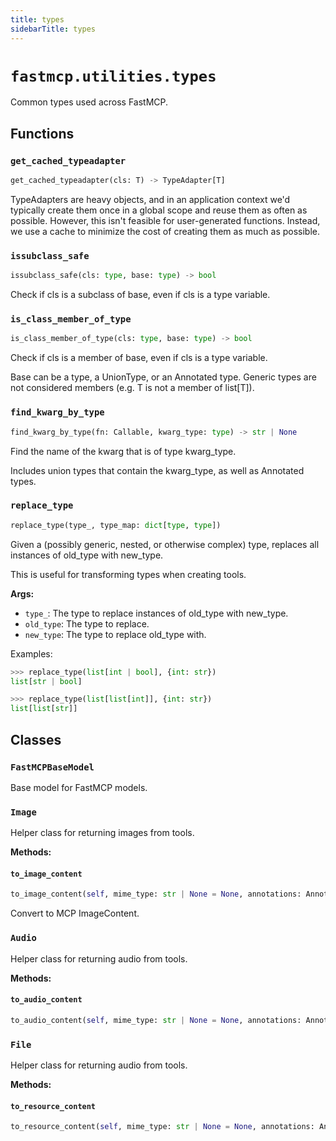 ```yaml
---
title: types
sidebarTitle: types
---
```


# `fastmcp.utilities.types`


Common types used across FastMCP.

## Functions

### `get_cached_typeadapter` <sup><a href="https://github.com/jlowin/fastmcp/blob/main/src/fastmcp/utilities/types.py#L39" target="_blank"><Icon icon="github" style="width: 14px; height: 14px;" /></a></sup>

```python
get_cached_typeadapter(cls: T) -> TypeAdapter[T]
```


TypeAdapters are heavy objects, and in an application context we'd typically
create them once in a global scope and reuse them as often as possible.
However, this isn't feasible for user-generated functions. Instead, we use a
cache to minimize the cost of creating them as much as possible.


### `issubclass_safe` <sup><a href="https://github.com/jlowin/fastmcp/blob/main/src/fastmcp/utilities/types.py#L109" target="_blank"><Icon icon="github" style="width: 14px; height: 14px;" /></a></sup>

```python
issubclass_safe(cls: type, base: type) -> bool
```


Check if cls is a subclass of base, even if cls is a type variable.


### `is_class_member_of_type` <sup><a href="https://github.com/jlowin/fastmcp/blob/main/src/fastmcp/utilities/types.py#L119" target="_blank"><Icon icon="github" style="width: 14px; height: 14px;" /></a></sup>

```python
is_class_member_of_type(cls: type, base: type) -> bool
```


Check if cls is a member of base, even if cls is a type variable.

Base can be a type, a UnionType, or an Annotated type. Generic types are not
considered members (e.g. T is not a member of list\[T]).


### `find_kwarg_by_type` <sup><a href="https://github.com/jlowin/fastmcp/blob/main/src/fastmcp/utilities/types.py#L141" target="_blank"><Icon icon="github" style="width: 14px; height: 14px;" /></a></sup>

```python
find_kwarg_by_type(fn: Callable, kwarg_type: type) -> str | None
```


Find the name of the kwarg that is of type kwarg_type.

Includes union types that contain the kwarg_type, as well as Annotated types.


### `replace_type` <sup><a href="https://github.com/jlowin/fastmcp/blob/main/src/fastmcp/utilities/types.py#L370" target="_blank"><Icon icon="github" style="width: 14px; height: 14px;" /></a></sup>

```python
replace_type(type_, type_map: dict[type, type])
```


Given a (possibly generic, nested, or otherwise complex) type, replaces all
instances of old_type with new_type.

This is useful for transforming types when creating tools.

**Args:**
- `type_`: The type to replace instances of old_type with new_type.
- `old_type`: The type to replace.
- `new_type`: The type to replace old_type with.

Examples:
```python
>>> replace_type(list[int | bool], {int: str})
list[str | bool]

>>> replace_type(list[list[int]], {int: str})
list[list[str]]
```


## Classes

### `FastMCPBaseModel` <sup><a href="https://github.com/jlowin/fastmcp/blob/main/src/fastmcp/utilities/types.py#L32" target="_blank"><Icon icon="github" style="width: 14px; height: 14px;" /></a></sup>


Base model for FastMCP models.


### `Image` <sup><a href="https://github.com/jlowin/fastmcp/blob/main/src/fastmcp/utilities/types.py#L167" target="_blank"><Icon icon="github" style="width: 14px; height: 14px;" /></a></sup>


Helper class for returning images from tools.


**Methods:**

#### `to_image_content` <sup><a href="https://github.com/jlowin/fastmcp/blob/main/src/fastmcp/utilities/types.py#L204" target="_blank"><Icon icon="github" style="width: 14px; height: 14px;" /></a></sup>

```python
to_image_content(self, mime_type: str | None = None, annotations: Annotations | None = None) -> mcp.types.ImageContent
```

Convert to MCP ImageContent.


### `Audio` <sup><a href="https://github.com/jlowin/fastmcp/blob/main/src/fastmcp/utilities/types.py#L226" target="_blank"><Icon icon="github" style="width: 14px; height: 14px;" /></a></sup>


Helper class for returning audio from tools.


**Methods:**

#### `to_audio_content` <sup><a href="https://github.com/jlowin/fastmcp/blob/main/src/fastmcp/utilities/types.py#L263" target="_blank"><Icon icon="github" style="width: 14px; height: 14px;" /></a></sup>

```python
to_audio_content(self, mime_type: str | None = None, annotations: Annotations | None = None) -> mcp.types.AudioContent
```

### `File` <sup><a href="https://github.com/jlowin/fastmcp/blob/main/src/fastmcp/utilities/types.py#L284" target="_blank"><Icon icon="github" style="width: 14px; height: 14px;" /></a></sup>


Helper class for returning audio from tools.


**Methods:**

#### `to_resource_content` <sup><a href="https://github.com/jlowin/fastmcp/blob/main/src/fastmcp/utilities/types.py#L323" target="_blank"><Icon icon="github" style="width: 14px; height: 14px;" /></a></sup>

```python
to_resource_content(self, mime_type: str | None = None, annotations: Annotations | None = None) -> mcp.types.EmbeddedResource
```
